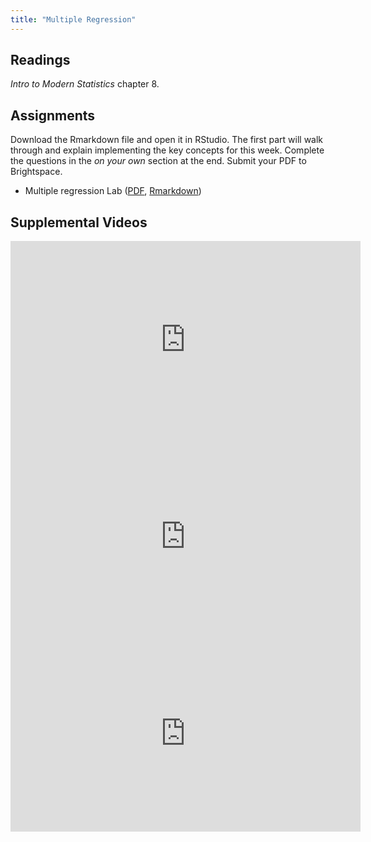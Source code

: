 ```yaml
---
title: "Multiple Regression"
---
```



## Readings

*Intro to Modern Statistics* chapter 8.

## Assignments

Download the Rmarkdown file and open it in RStudio. The first part will walk through and explain implementing the key concepts for this week. Complete the questions in the *on your own* section at the end. Submit your PDF to Brightspace.

* Multiple regression Lab ([PDF](/assignments/multiple_regression/multiple_regression.pdf), [Rmarkdown](/assignments/multiple_regression/multiple_regression.Rmd))

## Supplemental Videos


<iframe width="560" height="315" src="https://www.youtube.com/embed/sQpAuyfEYZg" frameborder="0" allow="accelerometer; autoplay; encrypted-media; gyroscope; picture-in-picture" allowfullscreen></iframe>

<iframe width="560" height="315" src="https://www.youtube.com/embed/VB1qSwoF-l0" frameborder="0" allow="accelerometer; autoplay; encrypted-media; gyroscope; picture-in-picture" allowfullscreen></iframe>

<iframe width="560" height="315" src="https://www.youtube.com/embed/3KSUeYMKt5A" frameborder="0" allow="accelerometer; autoplay; encrypted-media; gyroscope; picture-in-picture" allowfullscreen></iframe>

